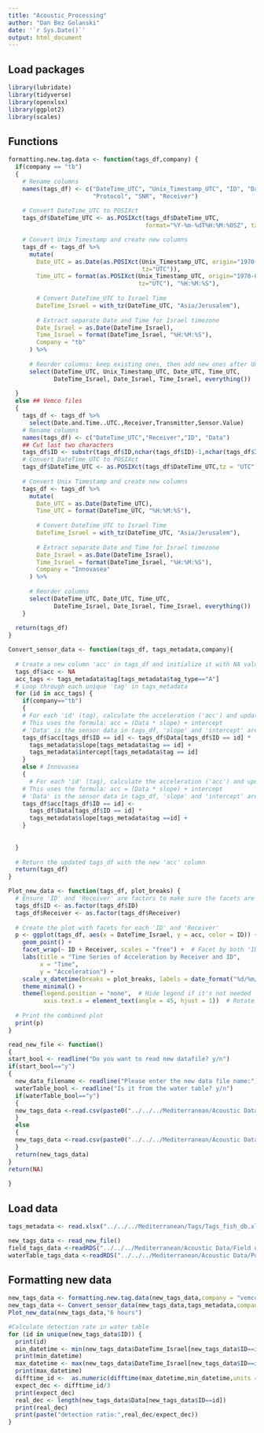 ```yaml
---
title: "Acoustic_Processing"
author: "Dan Bez Golanski"
date: '`r Sys.Date()`'
output: html_document
---
```


## Load packages
```r
library(lubridate)
library(tidyverse)
library(openxlsx)
library(ggplot2)
library(scales)


```

## Functions
```r
formatting.new.tag.data <- function(tags_df,company) {
  if(company == "tb")
  {
    # Rename columns
    names(tags_df) <- c("DateTime_UTC", "Unix_Timestamp_UTC", "ID", "Data",
                        "Protocol", "SNR", "Receiver")
  
    # Convert DateTime_UTC to POSIXct
    tags_df$DateTime_UTC <- as.POSIXct(tags_df$DateTime_UTC,
                                       format="%Y-%m-%dT%H:%M:%OSZ", tz="UTC")

    # Convert Unix Timestamp and create new columns
    tags_df <- tags_df %>%
      mutate(
        Date_UTC = as.Date(as.POSIXct(Unix_Timestamp_UTC, origin="1970-01-01",
                                      tz="UTC")),
        Time_UTC = format(as.POSIXct(Unix_Timestamp_UTC, origin="1970-01-01",
                                     tz="UTC"), "%H:%M:%S"),
      
        # Convert DateTime_UTC to Israel Time
        DateTime_Israel = with_tz(DateTime_UTC, "Asia/Jerusalem"),
      
        # Extract separate Date and Time for Israel timezone
        Date_Israel = as.Date(DateTime_Israel),
        Time_Israel = format(DateTime_Israel, "%H:%M:%S"),
        Company = "tb"
      ) %>%
  
      # Reorder columns: keep existing ones, then add new ones after Unix_Timestamp_UTC
      select(DateTime_UTC, Unix_Timestamp_UTC, Date_UTC, Time_UTC,
             DateTime_Israel, Date_Israel, Time_Israel, everything())
  
  } 
  else ## Vemco files
  {
    tags_df <- tags_df %>%
      select(Date.and.Time..UTC.,Receiver,Transmitter,Sensor.Value)
    # Rename columns
    names(tags_df) <- c("DateTime_UTC","Receiver","ID", "Data")
    ## Cut last two characters
    tags_df$ID <- substr(tags_df$ID,nchar(tags_df$ID)-1,nchar(tags_df$ID)) 
    # Convert DateTime_UTC to POSIXct
    tags_df$DateTime_UTC <- as.POSIXct(tags_df$DateTime_UTC,tz = "UTC")
                                       
    # Convert Unix Timestamp and create new columns
    tags_df <- tags_df %>%
      mutate(
        Date_UTC = as.Date(DateTime_UTC),
        Time_UTC = format(DateTime_UTC, "%H:%M:%S"),
      
        # Convert DateTime_UTC to Israel Time
        DateTime_Israel = with_tz(DateTime_UTC, "Asia/Jerusalem"),
      
        # Extract separate Date and Time for Israel timezone
        Date_Israel = as.Date(DateTime_Israel),
        Time_Israel = format(DateTime_Israel, "%H:%M:%S"),
        Company = "Innovasea"
      ) %>%
  
      # Reorder columns
      select(DateTime_UTC, Date_UTC, Time_UTC,
             DateTime_Israel, Date_Israel, Time_Israel, everything())
    }
  
  return(tags_df)
}

Convert_sensor_data <- function(tags_df, tags_metadata,company){
  
  # Create a new column 'acc' in tags_df and initialize it with NA values
  tags_df$acc <- NA
  acc_tags <- tags_metadata$tag[tags_metadata$tag_type=="A"]
  # Loop through each unique 'tag' in tags_metadata
  for (id in acc_tags) {
    if(company=="tb")
    {
    # For each 'id' (tag), calculate the acceleration ('acc') and update the corresponding rows in tags_df
    # This uses the formula: acc = (Data * slope) + intercept
    # 'Data' is the sensor data in tags_df, 'slope' and 'intercept' are parameters from tags_metadata
    tags_df$acc[tags_df$ID == id] <- tags_df$Data[tags_df$ID == id] *
      tags_metadata$slope[tags_metadata$tag == id] + 
      tags_metadata$intercept[tags_metadata$tag == id]  
    }
    else # Innovasea
    {
      # For each 'id' (tag), calculate the acceleration ('acc') and update the corresponding rows in tags_df
    # This uses the formula: acc = (Data * slope) + intercept
    # 'Data' is the sensor data in tags_df, 'slope' and 'intercept' are parameters from tags_metadata
    tags_df$acc[tags_df$ID == id] <-
      tags_df$Data[tags_df$ID == id] *
      tags_metadata$slope[tags_metadata$tag ==id] +                                     tags_metadata$intercept[tags_metadata$tag == id]
    }
    
    
  }
  
  # Return the updated tags_df with the new 'acc' column
  return(tags_df)
}

Plot_new_data <- function(tags_df, plot_breaks) {
  # Ensure 'ID' and 'Receiver' are factors to make sure the facets are plotted properly
  tags_df$ID <- as.factor(tags_df$ID)
  tags_df$Receiver <- as.factor(tags_df$Receiver)
  
  # Create the plot with facets for each 'ID' and 'Receiver'
  p <- ggplot(tags_df, aes(x = DateTime_Israel, y = acc, color = ID)) + 
    geom_point() + 
    facet_wrap(~ ID + Receiver, scales = "free") +  # Facet by both 'ID' and 'Receiver'
    labs(title = "Time Series of Acceleration by Receiver and ID",
         x = "Time", 
         y = "Acceleration") +
    scale_x_datetime(breaks = plot_breaks, labels = date_format("%d/%m/%y %H:%M:%S")) +  # Format time axis
    theme_minimal() +
    theme(legend.position = "none",  # Hide legend if it's not needed
          axis.text.x = element_text(angle = 45, hjust = 1))  # Rotate x-axis labels
  
  # Print the combined plot
  print(p)
}

read_new_file <- function()
{
start_bool <- readline("Do you want to read new datafile? y/n")
if(start_bool=="y")
{
  new_data_filename <- readline("Please enter the new data file name:")    
  waterTable_bool <- readline("Is it from the water table? y/n")    
  if(waterTable_bool=="y")
  {
  new_tags_data <-read.csv(paste0("../../../Mediterranean/Acoustic Data/Post-Surgeries WaterTable/",new_data_filename))    
  } 
  else
  {
  new_tags_data <-read.csv(paste0("../../../Mediterranean/Acoustic Data/Field data/",new_data_filename))
  }
  return(new_tags_data)
}
return(NA)
  
}
```


## Load data 
```r
tags_metadata <- read.xlsx("../../../Mediterranean/Tags/Tags_fish_db.xlsx")

new_tags_data <- read_new_file()
field_tags_data <-readRDS("../../../Mediterranean/Acoustic Data/Field data/playground_acoustic_data.rds")
waterTable_tags_data <-readRDS("../../../Mediterranean/Acoustic Data/Post-Surgeries WaterTable/waterTable_acoustic_data.rds")

```

## Formatting new data
```r
new_tags_data <- formatting.new.tag.data(new_tags_data,company = "vemco")
new_tags_data <- Convert_sensor_data(new_tags_data,tags_metadata,company = "vemco")
Plot_new_data(new_tags_data,"6 hours")

#Calculate detection rate in water table
for (id in unique(new_tags_data$ID)) {
  print(id)
  min_datetime <- min(new_tags_data$DateTime_Israel[new_tags_data$ID==id])
  print(min_datetime)
  max_datetime <- max(new_tags_data$DateTime_Israel[new_tags_data$ID==id])
  print(max_datetime)
  difftime_id <-  as.numeric(difftime(max_datetime,min_datetime,units = "mins"))
  expect_dec <- difftime_id/3
  print(expect_dec)
  real_dec <- length(new_tags_data$Data[new_tags_data$ID==id])
  print(real_dec)
  print(paste("detection ratio:",real_dec/expect_dec))
}
```


